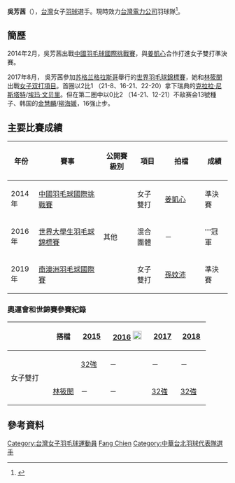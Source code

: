 {{noteTA|G1=Badminton}}
{{Infobox 羽球選手
| playername              = 吳芳茜
| image                   = 
| size                    = 
| caption                 = 
| birth_name              = 
| date_of_birth           = 
| place_of_birth          = {{TWN}}[[臺北市|臺北市]]
| residence               =
| height                  = 
| weight                  = 
| handedness              = 右手
| country                 = {{ROC}}
| years_intldebut         = 2008年
| years_started           = 2008年
| coach                   = 
| event                   = 女子雙打、混合雙打
| highest_ranking         = 第29位（女雙-[[姜凱心|姜凱心]]）
| date_of_highest_ranking = 2017年10月26日<ref name="highest-ranking">{{en}}[http://bwfcontent.tournamentsoftware.com/ranking/player.aspx?id=17597&player=108037 BWF World Ranking - Ranking of WU Fang Chien (65996)]</ref>
| current_ranking         = 第64位（女雙-[[林筱閔|林筱閔]]）<br/>第657位（女雙-[[彭莉庭|彭莉庭]]）<br/>第860位（女雙-[[洪毅婷|洪毅婷]]）
| date_of_current_ranking = 2018年5月24日<ref>{{en}}[http://bwfcontent.tournamentsoftware.com/ranking/category.aspx?id=17597&category=475 BWF World Ranking - BWF世界排名榜 (5/24/2018) - Women's doubles]</ref>
| played                  = 39勝–69負（女雙）<br/>13勝–13負（混雙）
| titles                  = 
| bwf_profile             = F097F848-6EA9-44B0-9C69-1542FEDF3532
| bwf_id                  = 65996
| updated                 = 2018年5月28日
}}
{{MedalTableTop|width=286px}}
{{MedalSport | 女子[[羽毛球|羽毛球]]}}
{{MedalCountry | {{TPE}}}}
{{MedalCompetition | [[世界大學生羽毛球錦標賽|世界大學生羽毛球錦標賽]]}}
{{MedalGold  | [[2016年世界大學生羽毛球錦標賽|2016年 拉緬斯科耶]] | 混合團體 }}
{{MedalCompetition | [[中華民國全國運動會|中華民國全國運動會]]}}
{{MedalCountry | {{flagicon|ROC}} [[臺北市|臺北市]]}}
{{MedalGold  | [[中華民國100年全國運動會|2011年 彰化]] | [[中華民國100年全國運動會羽球比賽|女子雙打]] }}
{{MedalSilver| [[中華民國102年全國運動會|2013年 臺北]] | [[中華民國102年全國運動會羽球比賽|女子雙打]] }}
{{MedalGold  | [[中華民國104年全國運動會|2015年 高雄]] | [[中華民國104年全國運動會羽球比賽|女子雙打]] }}
{{MedalBronze| [[中華民國106年全國運動會|2017年 宜蘭]] | [[中華民國106年全國運動會羽球比賽|女子團體]] }}
{{MedalBronze| [[中華民國106年全國運動會|2017年 宜蘭]] | [[中華民國106年全國運動會羽球比賽|女子雙打]] }}
{{MedalSilver| [[中華民國108年全國運動會|2019年 桃園]] | [[中華民國108年全國運動會羽球比賽|女子團體]] }}
{{MedalSilver| [[中華民國108年全國運動會|2019年 桃園]] | [[中華民國108年全國運動會羽球比賽|女子雙打]] }}
{{MedalBottom}}
'''吳芳茜'''（{{lang|en|'''WU Fang Chien'''}}{{bd||||catIdx=W吳}}），[[台灣|台灣]]女子[[羽球|羽球]]選手。現時效力[[台灣電力公司|台灣電力公司]]羽球隊<ref>{{zh-tw}}{{cite news|title=羽球》雙麟配、白許配、盧姜配稱霸第二次全國排名賽男、女、混甲雙|url=https://www.ltsports.com.tw/other/complex/119220-2016-09-04-13-11-41|agency=麗台運動報|date=2016-09-04|accessdate=2017-08-19|archive-date=2017-08-19|archive-url=https://web.archive.org/web/20170819062609/https://www.ltsports.com.tw/other/complex/119220-2016-09-04-13-11-41|dead-url=no}}</ref>。

==簡歷==
2014年2月，吳芳茜出戰[[2014年中國羽毛球國際挑戰賽|中國羽毛球國際挑戰賽]]，與[[姜凱心|姜凱心]]合作打進女子雙打準決賽。

2017年8月， 吳芳茜參加[[苏格兰|苏格兰]][[格拉斯哥|格拉斯哥]]舉行的[[2017年世界羽毛球錦標賽|世界羽毛球錦標賽]]，她和[[林筱閔|林筱閔]]出戰[[2017年世界羽毛球錦標賽女子双打項目|女子双打項目]]。首圈以2比1 （21-8、16-21、22-20）拿下瑞典的[[克拉拉·尼斯塔特|克拉拉·尼斯塔特]]/[[埃玛·文贝里|埃玛·文贝里]]。但在第二圈中以0比2 （14-21、12-21）不敌赛会13號種子、韩国的[[金慧麟|金慧麟]]/[[柳海媛|柳海媛]]，16强止步。

==主要比賽成績==
{| class=wikitable style="text-align:center; font-size:small;" 
!width="50"|年份
!width="180"|賽事
!width="80"|公開賽級別
!width="60"|項目
!width="100"|拍檔
!width="50"|成績
|-
!rowspan="1"|2014年
|[[2014年中國羽毛球國際挑戰賽|中國羽毛球國際挑戰賽]]
|{{BWFIC}}
|女子雙打
|[[姜凱心|姜凱心]]
|bgcolor="#b8860b"|準決賽
|-
!rowspan="1"|2016年
|[[2016年世界大學生羽毛球錦標賽|世界大學生羽毛球錦標賽]]
|其他
|混合團體
|－
|bgcolor="gold"|'''冠軍
|-
!rowspan="1"|2019年
|[[2019年南澳洲羽毛球國際賽|南澳洲羽毛球國際賽]]
|{{BWFIC}}
|女子雙打
|[[孫妏沛|孫妏沛]]
|bgcolor="#b8860b"|準決賽
|}
{{BWF賽事級別索引}}

===奧運會和世錦賽參賽紀錄===
{| class=wikitable style="text-align:center; font-size:small;" 
!
!搭檔
!width="50"|[[2015年世界羽毛球錦標賽|2015]]
!width="80"|[[2016年夏季奧林匹克運動會羽毛球比賽|2016]] [[File:Olympic_rings_without_rims.svg|20px]]
!width="50"|[[2017年世界羽毛球錦標賽|2017]]
!width="50"|[[2018年世界羽毛球錦標賽|2018]]
|-
!rowspan="2" width="80"|女子雙打
|align="left"|{{nowrap|[[姜凱心|姜凱心]]}}
|[[2015年世界羽毛球錦標賽女子雙打項目|32強]]
|－
|－
|－
|-
|align="left"|[[林筱閔|林筱閔]]
|－
|－
|[[2017年世界羽毛球錦標賽女子雙打項目|32強]]
|[[2018年世界羽毛球錦標賽女子雙打項目|32強]]
|}

==參考資料==
{{Reflist}}

{{DEFAULTSORT:WU Fang Chien}}
[[Category:台灣女子羽毛球運動員|Category:台灣女子羽毛球運動員]]
[[Category:吳姓|Fang Chien]]
[[Category:中華台北羽球代表隊選手|Category:中華台北羽球代表隊選手]]